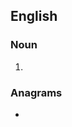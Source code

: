 ==English==

===Noun===
{{head|en|noun form}}

# {{plural of|incisure|lang=en}}

===Anagrams===
* {{anagrams|en|a=ceiinrssu|sciurines}}